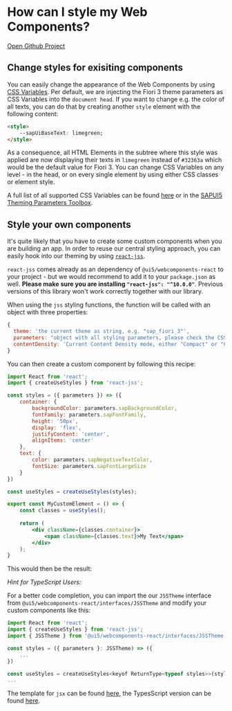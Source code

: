 


<Meta title=" Welcome / Style Web Components" />

# How can I style my Web Components?
[Open Github Project](https://github.com/SAP/ui5-webcomponents-react)

## Change styles for exisiting components
You can easily change the appearance of the Web Components by using [CSS Variables](https://www.w3schools.com/Css/css3_variables.asp).
Per default, we are injecting the Fiori 3 theme parameters as CSS Variables into the `document head`.
If you want to change e.g. the color of all texts, you can do that by creating another `style` element with the following content:
```html
<style>
    --sapUiBaseText: limegreen;
</style>
```
As a consequence, all HTML Elements in the subtree where this style was applied are now displaying their texts in `limegreen` instead of `#32363a` which would be the default value for Fiori 3.
You can change CSS Variables on any level - in the head, or on every single element by using either CSS classes or element style.

A full list of all supported CSS Variables can be found [here](https://github.com/SAP/ui5-webcomponents-react/blob/master/packages/base/src/styling/ThemingParameters.ts) 
or in the [SAPUI5 Theming Parameters Toolbox](https://sapui5.hana.ondemand.com/test-resources/sap/m/demokit/theming/webapp/index.html).

## Style your own components
It's quite likely that you have to create some custom components when you are building an app.
In order to reuse our central styling approach, you can easily hook into our theming by using [`react-jss`](https://cssinjs.org/react-jss/?v=v10.0.0).

`react-jss` comes already as an dependency of `@ui5/webcomponents-react` to your project - but we would recommend to add it to your `package.json` as well.
**Please make sure you are installing `"react-jss": "^10.0.0"`**. Previous versions of this library won't work correctly together with our library.

When using the `jss` styling functions, the function will be called with an object with three properties:
```js
{
  theme: 'the current theme as string, e.g. "sap_fiori_3"',
  parameters: "object with all styling parameters, please check the CSS Variables link.",
  contentDensity: 'Current Content Density mode, either "Compact" or "Cozy".'
}
```

You can then create a custom component by following this recipe:
```jsx
import React from 'react';
import { createUseStyles } from 'react-jss';

const styles = ({ parameters }) => ({
    container: {
        backgroundColor: parameters.sapBackgroundColor,
        fontFamily: parameters.sapFontFamily,
        height: '50px',
        display: 'flex',
        justifyContent: 'center',
        alignItems: 'center'
    },
    text: {
        color: parameters.sapNegativeTextColor,
        fontSize: parameters.sapFontLargeSize
    }
})

const useStyles = createUseStyles(styles);

export const MyCustomElement = () => {
    const classes = useStyles();
    
    return (
        <div className={classes.container}>
            <span className={classes.text}>My Text</span>
        </div>
    );
}
``` 
This would then be the result:
<ThemeProvider>
    <MyCustomElement />
</ThemeProvider>

*Hint for TypeScript Users:*

For a better code completion, you can import the our `JSSTheme` interface from `@ui5/webcomponents-react/interfaces/JSSTheme` and modify your custom components like this:
```jsx
import React from 'react';
import { createUseStyles } from 'react-jss';
import { JSSTheme } from '@ui5/webcomponents-react/interfaces/JSSTheme';

const styles = ({ parameters }: JSSTheme) => ({
    ...
})

const useStyles = createUseStyles<keyof ReturnType<typeof styles>>(styles);
...
```
The template for `jsx` can be found [here](https://github.com/SAP/ui5-webcomponents-react/blob/master/packages/docs/styling/MyCustomElement.jsx), the TypesScript version can be found [here](https://github.com/SAP/ui5-webcomponents-react/blob/master/packages/docs/styling/MyCustomElement.tsx).

